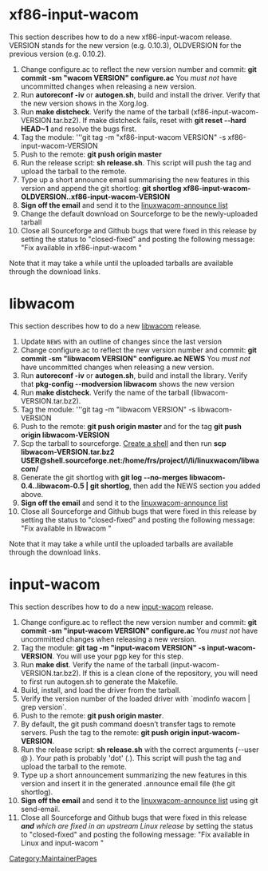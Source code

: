 = xf86-input-wacom =
This section describes how to do a new xf86-input-wacom release. VERSION stands for the new version (e.g. 0.10.3), OLDVERSION for the previous version (e.g. 0.10.2).

# Change configure.ac to reflect the new version number and commit: '''git commit -sm "wacom VERSION" configure.ac''' You ''must not'' have uncommitted changes when releasing a new version.
# Run '''autoreconf -iv''' or '''autogen.sh''', build and install the driver. Verify that the new version shows in the Xorg.log.
# Run '''make distcheck'''. Verify the name of the tarball (xf86-input-wacom-VERSION.tar.bz2). If make distcheck fails, reset with '''git reset --hard HEAD~1''' and resolve the bugs first.
# Tag the module: '''git tag -m "xf86-input-wacom VERSION" -s xf86-input-wacom-VERSION
# Push to the remote: '''git push origin master'''
# Run the release script: '''sh release.sh'''. This script will push the tag and upload the tarball to the remote.
# Type up a short announce email summarising the new features in this version and append the git shortlog: '''git shortlog xf86-input-wacom-OLDVERSION..xf86-input-wacom-VERSION'''
# '''Sign off the email''' and send it to the [[Mailing lists | linuxwacom-announce list]]
# Change the default download on Sourceforge to be the newly-uploaded tarball
# Close all Sourceforge and Github bugs that were fixed in this release by setting the status to "closed-fixed" and posting the following message: "Fix available in xf86-input-wacom <version>"

Note that it may take a while until the uploaded tarballs are available through the download links.

= libwacom =
This section describes how to do a new [[libwacom]] release.  

# Update <code>NEWS</code> with an outline of changes since the last version
# Change configure.ac to reflect the new version number and commit: '''git commit -sm "libwacom VERSION" configure.ac NEWS''' You ''must not'' have uncommitted changes when releasing a new version.
# Run '''autoreconf -iv''' or '''autogen.sh''', build and install the library. Verify that ''' pkg-config --modversion libwacom''' shows the new version
# Run '''make distcheck'''. Verify the name of the tarball (libwacom-VERSION.tar.bz2).
# Tag the module: '''git tag -m "libwacom VERSION" -s libwacom-VERSION
# Push to the remote: '''git push origin master''' and for the tag '''git push origin libwacom-VERSION'''
# Scp the tarball to sourceforge. [[DealingWithSourceforge|Create a shell]] and then run '''scp libwacom-VERSION.tar.bz2 USER@shell.sourceforge.net:/home/frs/project/l/li/linuxwacom/libwacom/'''
# Generate the git shortlog with '''git log --no-merges libwacom-0.4..libwacom-0.5 | git shortlog''', then add the NEWS section you added above.
# '''Sign off the email''' and send it to the [[Mailing lists | linuxwacom-announce list]]
# Close all Sourceforge and Github bugs that were fixed in this release by setting the status to "closed-fixed" and posting the following message: "Fix available in libwacom <version>"

Note that it may take a while until the uploaded tarballs are available through the download links.

= input-wacom =
This section describes how to do a new [[input-wacom]] release.

# Change configure.ac to reflect the new version number and commit: '''git commit -sm "input-wacom VERSION" configure.ac''' You ''must not'' have uncommitted changes when releasing a new version.
# Tag the module: '''git tag -m "input-wacom VERSION" -s input-wacom-VERSION'''. You will use your pgp key for this step.
# Run '''make dist'''. Verify the name of the tarball (input-wacom-VERSION.tar.bz2). If this is a clean clone of the repository, you will need to first run autogen.sh to generate the Makefile.
# Build, install, and load the driver from the tarball.
# Verify the version number of the loaded driver with `modinfo wacom | grep version`.
# Push to the remote: '''git push origin master'''.
# By default, the git push command doesn’t transfer tags to remote servers. Push the tag to the remote: '''git push origin input-wacom-VERSION'''.
# Run the release script: '''sh release.sh''' with the correct arguments (--user <username>@ <path>). Your path is probably 'dot' (.). This script will push the tag and upload the tarball to the remote. 
# Type up a short announcement summarizing the new features in this version and insert it in the generated .announce email file (the git shortlog).
# '''Sign off the email''' and send it to the [[Mailing lists | linuxwacom-announce list]] using git send-email.
# Close all Sourceforge and Github bugs that were fixed in this release '''''and''' which are fixed in an upstream Linux release'' by setting the status to "closed-fixed" and posting the following message: "Fix available in Linux <version> and input-wacom <version>"

[[Category:MaintainerPages]]
